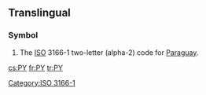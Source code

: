 {{also|py|.py}}
==Translingual==
===Symbol===
{{infl|mul|symbol}}
# The [[ISO]] 3166-1 two-letter (alpha-2) code for [[Paraguay]].

[[Category:ISO 3166-1]]

[[cs:PY]]
[[fr:PY]]
[[tr:PY]]